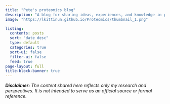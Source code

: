 ```yaml
---
title: "Pete's proteomics blog"
description: "A blog for sharing ideas, experiences, and knowledge in proteomics." 
image: "https://lkittinun.github.io/Proteomics/thumbnail_1.png"

listing:
  contents: posts
  sort: "date desc"
  type: default
  categories: true
  sort-ui: false
  filter-ui: false
  feed: true
page-layout: full
title-block-banner: true
---
```


***Disclaimer:** The content shared here reflects only my research and perspectives. It is not intended to serve as an official source or formal reference.*
